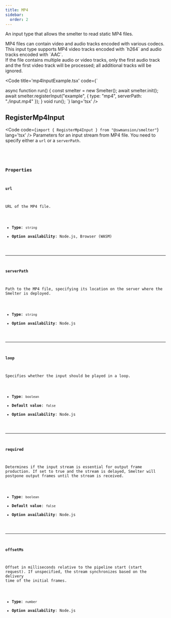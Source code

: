 ```yaml
---
title: MP4
sidebar:
  order: 2
---
```


An input type that allows the smelter to read static MP4 files.

<Aside>MP4 files can contain video and audio tracks encoded with various codecs. This input type supports MP4 video tracks encoded with `h264` and audio tracks encoded with `AAC`.</Aside>
<Aside type='caution'>If the file contains multiple audio or video tracks, only the first audio track and the first video track will be processed; all additional tracks will be ignored.</Aside>

<Code title='mp4InputExample.tsx' code={`

async function run() {
    const smelter = new Smelter();
    await smelter.init();
    await smelter.registerInput("example", {
        type: "mp4",
        serverPath: "./input.mp4"
    });
}
void run();
`} lang='tsx' />

## RegisterMp4Input
<Code code={`import { RegisterMp4Input } from "@swmansion/smelter"`} lang='tsx' />
Parameters for an input stream from MP4 file. You need to specify either a `url` or a `serverPath`.

<CollapsibleDetails summaryTitle='Type definitions' open>
<Code code={`
type RegisterMp4Input = {
    url?: string;
    serverPath?: string;
    loop?: bool;
    required?: bool;
    offsetMs?: f64;
}
`} lang='tsx' />
</CollapsibleDetails>

### Properties

#### url
URL of the MP4 file.

- **Type**: `string`
- **Option availability**: Node.js, Browser (WASM)

---

#### serverPath
Path to the MP4 file, specifying its location on the server where the Smelter is deployed.

- **Type**: `string`
- **Option availability**: Node.js

---

#### loop
Specifies whether the input should be played in a loop.

- **Type**: `boolean`
- **Default value**: `false`
- **Option availability**: Node.js

---

#### required
Determines if the input stream is essential for output frame production. If set to true and the stream is delayed, Smelter will postpone output frames until the stream is received.

- **Type**: `boolean`
- **Default value**: `false`
- **Option availability**: Node.js

---

#### offsetMs
Offset in milliseconds relative to the pipeline start (start request). If unspecified, the stream synchronizes based on the delivery time of the initial frames.

- **Type**: `number`
- **Option availability**: Node.js
